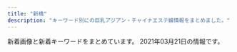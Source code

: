 ```yaml
---
title: "新橋"
description: "キーワード別にの巨乳アジアン・チャイナエステ嬢情報をまとめました。"
---
```


新着画像と新着キーワードをまとめています。
2021年03月21日の情報です。

<DmmAffiliateIns />
<KeywordTable
  shops={
    [
    {
        "station": "JR\u6d5c\u677e\u753a\u99c5\u5357\u53e3",
        "url": "https://minazuki-tokyo.com/",
        "name": "\u6c34\u7121\u6708\uff5e\u307f\u306a\u3065\u304d\uff5e",
        "keywords": {
            "86": 4,
            "83": 4,
            "87": 4,
            "85": 4,
            "90": 4
        },
        "img_links": [
            "https://minazuki-tokyo.com/wp-content/uploads/2021/02/t04.png",
            "https://minazuki-tokyo.com/wp-content/uploads/2021/02/2-09.png",
            "https://minazuki-tokyo.com/wp-content/uploads/2021/02/top2.png",
            "https://minazuki-tokyo.com/wp-content/uploads/2021/02/yumi.jpg",
            "https://minazuki-tokyo.com/wp-content/uploads/2020/11/photo02.png",
            "https://minazuki-tokyo.com/wp-content/uploads/2021/02/ayu.jpg",
            "https://minazuki-tokyo.com/wp-content/uploads/2021/02/t05.png",
            "https://minazuki-tokyo.com/wp-content/uploads/2021/02/sm04.png",
            "https://minazuki-tokyo.com/wp-content/uploads/2021/03/top10.png",
            "https://minazuki-tokyo.com/wp-content/uploads/2020/11/photo01.png",
            "https://minazuki-tokyo.com/wp-content/uploads/2021/02/sm02.png",
            "https://minazuki-tokyo.com/wp-content/uploads/2020/11/photo04.png",
            "https://minazuki-tokyo.com/wp-content/uploads/2021/02/cam.png",
            "https://minazuki-tokyo.com/wp-content/uploads/2021/02/yuyu2.jpg",
            "https://minazuki-tokyo.com/wp-content/uploads/2021/02/t06.png",
            "https://minazuki-tokyo.com/wp-content/uploads/2021/02/haru.jpg",
            "https://minazuki-tokyo.com/wp-content/uploads/2021/02/t03.png",
            "https://minazuki-tokyo.com/wp-content/uploads/2020/11/photo03.png",
            "https://minazuki-tokyo.com/wp-content/uploads/2021/02/haru.png",
            "https://minazuki-tokyo.com/wp-content/uploads/2020/11/photo05.png",
            "https://minazuki-tokyo.com/wp-content/uploads/2021/02/koyuri-1.jpg",
            "https://minazuki-tokyo.com/wp-content/uploads/2021/02/t08.png",
            "https://minazuki-tokyo.com/wp-content/uploads/2021/02/yumi.png",
            "https://minazuki-tokyo.com/wp-content/uploads/2021/02/price.png",
            "https://minazuki-tokyo.com/wp-content/uploads/2021/02/ayu.png",
            "https://minazuki-tokyo.com/wp-content/uploads/2021/02/t02.png",
            "https://minazuki-tokyo.com/wp-content/uploads/2021/02/t07.png",
            "https://minazuki-tokyo.com/wp-content/uploads/2021/02/t01.png",
            "https://minazuki-tokyo.com/wp-content/uploads/2021/02/koyuri.png",
            "https://minazuki-tokyo.com/wp-content/uploads/2021/02/yuyu.png",
            "https://minazuki-tokyo.com/wp-content/uploads/2021/02/top1.png",
            "https://minazuki-tokyo.com/wp-content/uploads/2021/02/sm03.png",
            "https://minazuki-tokyo.com/wp-content/uploads/2021/02/sm01.png"
        ]
    },
    {
        "name": "Pandora*\u30d1\u30f3\u30c9\u30e9",
        "img_links": [
            "http://www.es-tokyo.link/images/staff_t.jpg",
            "http://www.es-tokyo.link/img/emili1.jpg",
            "http://www.es-tokyo.link/images/24.jpg",
            "http://www.es-tokyo.link/img/miwa1.jpg",
            "http://www.es-tokyo.link/images/int1.jpg",
            "http://www.es-tokyo.link/images/mobile.jpg",
            "http://www.es-tokyo.link/images/32.jpg",
            "http://www.es-tokyo.link/img/suzu1.jpg",
            "http://www.es-tokyo.link/img/minami2.jpg",
            "http://www.es-tokyo.link/img/minami1.jpg",
            "http://www.es-tokyo.link/images/news.jpg",
            "http://www.es-tokyo.link/img/erin2.jpg",
            "http://www.es-tokyo.link/images/19.jpg",
            "http://www.es-tokyo.link/img/ami1.jpg",
            "http://www.es-tokyo.link/images/22.jpg",
            "http://www.es-tokyo.link/img/yui1.jpg",
            "http://www.es-tokyo.link/images/b3.jpg",
            "http://www.es-tokyo.link/images/b2.jpg",
            "http://www.es-tokyo.link/img/momoko1.jpg",
            "http://www.es-tokyo.link/images/interior_t.jpg",
            "http://www.es-tokyo.link/images/23.jpg",
            "http://www.es-tokyo.link/images/27.jpg",
            "http://www.es-tokyo.link/images/int2.jpg",
            "http://www.es-tokyo.link/images/b1.jpg",
            "http://www.es-tokyo.link/images/25.jpg",
            "http://www.es-tokyo.link/images/head.jpg",
            "http://www.es-tokyo.link/images/20.jpg",
            "http://www.es-tokyo.link/images/31.jpg",
            "http://www.es-tokyo.link/images/28.jpg",
            "http://www.es-tokyo.link/images/5.jpg",
            "http://www.es-tokyo.link/img/rin1.jpg",
            "http://www.es-tokyo.link/img/izumi2.jpg",
            "http://www.es-tokyo.link/img/kaori1.jpg",
            "http://www.es-tokyo.link/img/mayu1.jpg",
            "http://www.es-tokyo.link/img/erin1.jpg",
            "http://www.es-tokyo.link/images/tel.jpg",
            "http://www.es-tokyo.link/img/naomi1.jpg",
            "http://www.es-tokyo.link/images/30.jpg",
            "http://www.es-tokyo.link/images/s1.png",
            "http://www.es-tokyo.link/images/newface.jpg",
            "http://www.es-tokyo.link/img/izumi1.jpg",
            "http://www.es-tokyo.link/img/hikari1.jpg",
            "http://www.es-tokyo.link/images/3.jpg",
            "http://www.es-tokyo.link/images/sys1.jpg",
            "http://www.es-tokyo.link/images/sys2.jpg",
            "http://www.es-tokyo.link/images/9.jpg"
        ],
        "keywords": {},
        "station": "JR\u6d5c\u677e\u753a\u99c5\u5357\u53e3",
        "url": "http://www.es-tokyo.link"
    },
    {
        "img_links": [
            "http://shiawase.mssg.jp/images/top/top_01.jpg",
            "http://shiawase.mssg.jp/images/staff_one/staff_one_08.png",
            "http://shiawase.mssg.jp/images/home/top_qp.jpg",
            "http://shiawase.mssg.jp/images/home/QR.png",
            "http://shiawase.mssg.jp/images/staff/sta_08.jpg",
            "http://shiawase.mssg.jp/images/gallery/gallery_01.jpg",
            "http://shiawase.mssg.jp/images/gallery/gallery_102.jpg",
            "http://shiawase.mssg.jp/images/staff_one/staff_one_05.jpg",
            "http://shiawase.mssg.jp/images/staff_image/staff_d01b.jpg",
            "http://shiawase.mssg.jp/images/system/syatem_302.jpg",
            "http://shiawase.mssg.jp/images/staff_image/staff_d08b.jpg",
            "http://shiawase.mssg.jp/images/home/index_04.jpg",
            "http://shiawase.mssg.jp/images/gallery/gallery_401.jpg",
            "http://shiawase.mssg.jp/images/system/syatem_301.jpg",
            "http://shiawase.mssg.jp/images/staff/sta_0z12.jpg",
            "http://shiawase.mssg.jp/images/staff_one/staff_one_02.jpg",
            "http://shiawase.mssg.jp/images/system/syatem_303.jpg",
            "http://shiawase.mssg.jp/images/staff_image/staff_d06.jpg",
            "http://shiawase.mssg.jp/images/staff_one/staff_one_03.jpg",
            "http://shiawase.mssg.jp/images/staff_one/staff_one_07.png",
            "http://shiawase.mssg.jp/images/staff_image/staff_d08a.jpg",
            "http://shiawase.mssg.jp/images/staff_image/staff_d04.jpg",
            "http://shiawase.mssg.jp/images/staff/staff_top.jpg",
            "http://shiawase.mssg.jp/images/staff_image/staff_d05a.jpg",
            "http://shiawase.mssg.jp/images/home/index_03.jpg",
            "http://shiawase.mssg.jp/images/staff_image/staff_d05b.jpg",
            "http://shiawase.mssg.jp/images/staff_image/staff_d02b.jpg",
            "http://shiawase.mssg.jp/images/top/top_03.jpg",
            "http://shiawase.mssg.jp/images/staff/sta_023.jpg",
            "http://shiawase.mssg.jp/images/staff_one/staff_one_top.jpg",
            "http://shiawase.mssg.jp/images/gallery/gallery_104.jpg",
            "http://shiawase.mssg.jp/images/staff/sta_01.jpg",
            "http://shiawase.mssg.jp/images/staff/sta_010.jpg",
            "http://shiawase.mssg.jp/images/staff/sta_0z9.jpg",
            "http://shiawase.mssg.jp/images/staff/sta_04.jpg",
            "http://shiawase.mssg.jp/images/top/top_06.jpg",
            "http://shiawase.mssg.jp/images/home/index_qup.jpg",
            "http://shiawase.mssg.jp/images/gallery/gallery_404.jpg",
            "http://shiawase.mssg.jp/images/staff_image/staff_d01a.jpg",
            "http://shiawase.mssg.jp/images/gallery/gallery_top.jpg",
            "http://shiawase.mssg.jp/images/staff_image/staff_d04b.jpg",
            "http://shiawase.mssg.jp/images/staff/sta_03.jpg",
            "http://shiawase.mssg.jp/images/staff/sta_0z8.jpg",
            "http://shiawase.mssg.jp/images/gallery/gallery_403.jpg",
            "http://shiawase.mssg.jp/images/home/index_page_top.jpg",
            "http://shiawase.mssg.jp/images/staff_one/staff_one_01.jpg",
            "http://shiawase.mssg.jp/images/staff/sta_0z2.jpg",
            "http://shiawase.mssg.jp/images/home/index_tel.jpg",
            "http://shiawase.mssg.jp/images/staff/sta_021.jpg",
            "http://shiawase.mssg.jp/images/top/top_02.jpg",
            "http://shiawase.mssg.jp/images/staff/sta_06.jpg",
            "http://shiawase.mssg.jp/images/gallery/gallery_101.jpg",
            "http://shiawase.mssg.jp/images/top/top_04.jpg",
            "http://shiawase.mssg.jp/images/top/top_08.png",
            "http://shiawase.mssg.jp/images/staff_one/staff_one_04.jpg",
            "http://shiawase.mssg.jp/images/gallery/gallery_103.jpg",
            "http://shiawase.mssg.jp/images/top/top_05.jpg",
            "http://shiawase.mssg.jp/images/staff_image/staff_d02.jpg",
            "http://shiawase.mssg.jp/images/gallery/gallery_402.jpg",
            "http://shiawase.mssg.jp/images/staff_image/staff_d04c.jpg"
        ],
        "name": "\u3057\u3042\u308f\u305b\uff5eSHIAWASE\uff5e",
        "url": "http://shiawase.mssg.jp/",
        "keywords": {},
        "station": "JR\u7530\u753a\u99c5\u897f\u53e3"
    },
    {
        "url": "https://egao.tyo.cm/",
        "img_links": [
            "https://egao.tyo.cm/images/top_slider01.jpg",
            "https://egao.tyo.cm/images/link_nav04.jpg",
            "https://egao.tyo.cm/images/link_nav03.jpg",
            "https://egao.tyo.cm/images/link_nav06.jpg",
            "https://egao.tyo.cm/images/link_nav07.jpg",
            "https://egao.tyo.cm/images/info3.jpg",
            "https://egao.tyo.cm/images/link_nav02.jpg",
            "https://egao.tyo.cm/images/link_nav05.jpg",
            "https://egao.tyo.cm/images/info1.jpg",
            "https://egao.tyo.cm/images/top_slider02.jpg",
            "https://egao.tyo.cm/images/link_nav01.jpg",
            "https://egao.tyo.cm/images/side_link.jpg",
            "https://egao.tyo.cm/images/info2.jpg",
            "https://egao.tyo.cm/images/side_mobile.jpg",
            "https://egao.tyo.cm/images/top.png",
            "https://egao.tyo.cm/images/ico01.png",
            "https://egao.tyo.cm/images/side_tel.jpg",
            "https://egao.tyo.cm/images/sp_top.jpg"
        ],
        "keywords": {},
        "station": "JR\u65b0\u6a4b\u99c5\u70cf\u68ee\u53e3",
        "name": "\u7b11\u9854"
    },
    {
        "keywords": {
            "F": 14,
            "C": 14,
            "E": 7
        },
        "station": "JR\u6d5c\u677e\u753a\u99c5\u5317\u53e3",
        "img_links": [
            "https://hamamatsucho-esthe.work/staff/yuki-s1.jpg",
            "https://hamamatsucho-esthe.work/2020/11/06/momo-s1.jpg",
            "https://hamamatsucho-esthe.work/2018/11/09/kana-s1.jpg",
            "https://hamamatsucho-esthe.work/images/qrcode.png",
            "https://hamamatsucho-esthe.work/images/main-sp.jpg",
            "https://hamamatsucho-esthe.work/menu/gallery.png",
            "https://hamamatsucho-esthe.work/2018/12/26/sayaka-s1.jpg",
            "https://hamamatsucho-esthe.work/room/esthe3.jpg",
            "https://hamamatsucho-esthe.work/2019/06/14/riri-s1.jpg",
            "https://hamamatsucho-esthe.work/2019/05/25/koko-s1.jpg",
            "https://hamamatsucho-esthe.work/menu/home.png",
            "https://hamamatsucho-esthe.work/button/blog.png",
            "https://hamamatsucho-esthe.work/staff/nanami-l1.jpg",
            "https://hamamatsucho-esthe.work/menu/friend.png",
            "https://hamamatsucho-esthe.work/staff/yuki-l1.jpg",
            "https://hamamatsucho-esthe.work/staff/maki-l1.jpg",
            "https://hamamatsucho-esthe.work/2020/07/30/maki-s1.jpg",
            "https://hamamatsucho-esthe.work/images/clear.png",
            "https://hamamatsucho-esthe.work/icon/twitter.png",
            "https://hamamatsucho-esthe.work/menu/blog.png",
            "https://hamamatsucho-esthe.work/staff/maki-s1.jpg",
            "https://hamamatsucho-esthe.work/2020/01/05/yuki-s1.jpg",
            "https://hamamatsucho-esthe.work/images/main1.jpg",
            "https://hamamatsucho-esthe.work/2019/11/05/nanami-s1.jpg",
            "https://hamamatsucho-esthe.work/2019/01/14/emi-s1.jpg",
            "https://hamamatsucho-esthe.work/button/staff.png",
            "https://hamamatsucho-esthe.work/staff/sora-l1.jpg",
            "https://hamamatsucho-esthe.work/menu/info.png",
            "https://hamamatsucho-esthe.work/icon/google_plus.png",
            "https://hamamatsucho-esthe.work/2019/05/25/riko-s1.jpg",
            "https://hamamatsucho-esthe.work/button/home.png",
            "https://hamamatsucho-esthe.work/staff/momo-s1.jpg",
            "https://hamamatsucho-esthe.work/images/footer-l.png",
            "https://hamamatsucho-esthe.work/staff/sora-s1.jpg",
            "https://hamamatsucho-esthe.work/images/footer-r.png",
            "https://hamamatsucho-esthe.work/room/esthe2.jpg",
            "https://hamamatsucho-esthe.work/room/esthe1.jpg",
            "https://hamamatsucho-esthe.work/icon/facebook.png",
            "https://hamamatsucho-esthe.work/2018/09/10/sora-s1.jpg",
            "https://hamamatsucho-esthe.work/staff/nanami-s1.jpg",
            "https://hamamatsucho-esthe.work/kana01.png",
            "https://hamamatsucho-esthe.work/images/flower.png",
            "https://hamamatsucho-esthe.work/staff/riko-s1.jpg",
            "https://hamamatsucho-esthe.work/icon/line.png",
            "https://hamamatsucho-esthe.work/staff/momo-l1.jpg"
        ],
        "name": "Artemis",
        "url": "https://hamamatsucho-esthe.work/"
    },
    {
        "img_links": [
            "https://hamamatsucho-mensesthe.net/staff/top/nao-s1.jpg",
            "https://hamamatsucho-mensesthe.net/staff/top/aki-s1.jpg",
            "https://hamamatsucho-mensesthe.net/room/room-l3.jpg",
            "https://hamamatsucho-mensesthe.net/wp/wp-content/uploads/2019/05/rin-150x150.jpg",
            "https://hamamatsucho-mensesthe.net/wp/images/top3.jpg",
            "https://hamamatsucho-mensesthe.net/link/mens-esthe.png",
            "https://hamamatsucho-mensesthe.net/wp/icon/facebook.png",
            "https://hamamatsucho-mensesthe.net/wp/wp-content/uploads/2019/07/587590BB-96D0-4887-BE26-3B1413FF7283-150x150.jpeg",
            "https://hamamatsucho-mensesthe.net/staff/top/rin-s1.jpg",
            "https://hamamatsucho-mensesthe.net/wp/wp-content/uploads/2019/10/eri-150x150.jpg",
            "https://hamamatsucho-mensesthe.net/wp/icon/twitter.png",
            "https://hamamatsucho-mensesthe.net/wp/wp-content/uploads/2021/01/yuna.jpg",
            "https://hamamatsucho-mensesthe.net/room/room-l5.jpg",
            "https://hamamatsucho-mensesthe.net/room/room-l6.jpg",
            "https://hamamatsucho-mensesthe.net/room/room-l2.jpg",
            "https://hamamatsucho-mensesthe.net/wp/icon/line.png",
            "https://hamamatsucho-mensesthe.net/staff/top/mitsuki-s1.jpg",
            "https://hamamatsucho-mensesthe.net/wp/wp-content/uploads/2020/01/misaki-l2.jpg",
            "https://hamamatsucho-mensesthe.net/wp/wp-content/uploads/2020/01/nao.jpg",
            "https://hamamatsucho-mensesthe.net/wp/wp-content/uploads/2020/01/emi-l1.jpg",
            "https://hamamatsucho-mensesthe.net/wp/images/top1.jpg",
            "https://hamamatsucho-mensesthe.net/icon/line.png",
            "https://hamamatsucho-mensesthe.net/wp/wp-content/uploads/2019/07/0677E994-1DBF-4E0E-AB70-7CA5C034B140-150x150.jpeg",
            "https://hamamatsucho-mensesthe.net/icon/twitter.png",
            "https://hamamatsucho-mensesthe.net/wp/images/top2.jpg",
            "https://hamamatsucho-mensesthe.net/images/footer-l.png",
            "https://hamamatsucho-mensesthe.net/room/room-l4.jpg",
            "https://hamamatsucho-mensesthe.net/wp/wp-content/uploads/2020/02/1714CAA8-3D57-4009-AB72-F5A8E6B60310.jpeg",
            "https://hamamatsucho-mensesthe.net/images/flower.png",
            "https://hamamatsucho-mensesthe.net/images/footer-r.png",
            "https://hamamatsucho-mensesthe.net/room/room-l1.jpg",
            "https://hamamatsucho-mensesthe.net/wp/wp-content/uploads/2020/10/aki-150x150.jpg",
            "https://hamamatsucho-mensesthe.net/staff/top/yuna-s1.jpg",
            "https://hamamatsucho-mensesthe.net/staff/top/emi-s1.jpg",
            "https://hamamatsucho-mensesthe.net/images/clear.png",
            "https://hamamatsucho-mensesthe.net/wp/wp-content/uploads/2020/11/urara.jpg",
            "https://hamamatsucho-mensesthe.net/wp/wp-content/uploads/2020/02/stand-by.jpg",
            "https://hamamatsucho-mensesthe.net/staff/top/ayaka-s1.jpg",
            "https://hamamatsucho-mensesthe.net/icon/facebook.png",
            "https://hamamatsucho-mensesthe.net/wp/images/mensesthe.jpg",
            "https://hamamatsucho-mensesthe.net/staff/top/miyu-s1.jpg",
            "https://hamamatsucho-mensesthe.net/wp/wp-content/uploads/2020/08/ayaka.jpg",
            "https://hamamatsucho-mensesthe.net/wp/wp-content/uploads/2020/09/rin.jpg",
            "https://hamamatsucho-mensesthe.net/wp/icon/google_plus.png",
            "https://hamamatsucho-mensesthe.net/wp/images/clear.png",
            "https://hamamatsucho-mensesthe.net/wp/wp-content/uploads/2020/01/mitsuki.jpg",
            "https://hamamatsucho-mensesthe.net/icon/google_plus.png"
        ],
        "station": "JR\u6d5c\u677e\u753a\u99c5\u5317\u53e3",
        "url": "https://hamamatsucho-mensesthe.net/",
        "name": "SERA",
        "keywords": {
            "E": 6,
            "C": 4,
            "D": 22
        }
    },
    {
        "img_links": [
            "http://kokoro-spa.info/img/slider/2.jpg",
            "http://kokoro-spa.info/img/ttl_info.png",
            "http://kokoro-spa.info/img/qrcode.png",
            "http://kokoro-spa.info/img/pickup.jpg",
            "http://kokoro-spa.info/img/shop/kanban.jpg",
            "http://kokoro-spa.info/img/ttl_news.png",
            "http://kokoro-spa.info/img/shop/no-pic.jpg"
        ],
        "keywords": {},
        "station": "JR\u65b0\u6a4b\u99c5\u70cf\u68ee\u53e3",
        "url": "http://kokoro-spa.info/",
        "name": "\u672a\u6765"
    },
    {
        "img_links": [
            "http://www.k-harunoie.info/imge/p-4.jpg",
            "http://www.k-harunoie.info/imge/s0.png",
            "http://www.k-harunoie.info/imge/sys.png",
            "http://www.k-harunoie.info/imge/service3.jpg",
            "http://www.k-harunoie.info/imge/s1.png",
            "http://www.k-harunoie.info/imge/botton.jpg",
            "http://www.k-harunoie.info/imge/interior_t.jpg",
            "http://www.k-harunoie.info/imge/p-2.jpg",
            "http://www.k-harunoie.info/imge/service2.jpg",
            "http://www.k-harunoie.info/imge/int2.png",
            "http://www.k-harunoie.info/imge/p-5.jpg",
            "http://www.k-harunoie.info/imge/ta.png",
            "http://www.k-harunoie.info/imge/tel.png",
            "http://www.k-harunoie.info/imge/p-1.jpg",
            "http://www.k-harunoie.info/imge/staff_t.jpg",
            "http://www.k-harunoie.info/imge/service1.jpg"
        ],
        "name": "\u6625\u306e\u5bb6",
        "url": "http://www.k-harunoie.info/",
        "station": "JR\u7530\u753a\u99c5\u6771\u53e3",
        "keywords": {}
    },
    {
        "name": "\u30a2\u30ea\u30b9 Aroma \u65b0\u6a4b\u5e97",
        "url": "http://romantic-est.com/",
        "station": "JR\u65b0\u6a4b\u99c5\u70cf\u68ee\u53e3",
        "img_links": [
            "http://romantic-est.com/images/con01.jpg",
            "http://romantic-est.com/images/cg041.jpg",
            "http://romantic-est.com/images/sys02.jpg",
            "http://romantic-est.com/images/cg06.jpg",
            "http://romantic-est.com/images/cg02.jpg",
            "http://romantic-est.com/images/head_therapist.jpg",
            "http://romantic-est.com/images/trigger.jpg",
            "http://romantic-est.com/images/cg032.jpg",
            "http://romantic-est.com/images/icon_new.png",
            "http://romantic-est.com/images/cg03.jpg",
            "http://romantic-est.com/images/cg04.jpg",
            "http://romantic-est.com/images/mainvisual_01.jpg",
            "http://romantic-est.com/images/sys03.jpg",
            "http://romantic-est.com/images/cg011.jpg",
            "http://romantic-est.com/images/cg01.jpg",
            "http://romantic-est.com/images/sw_home.png",
            "http://romantic-est.com/images/sys01.jpg",
            "http://romantic-est.com/images/con02.jpg",
            "http://romantic-est.com/images/con03.jpg",
            "http://romantic-est.com/images/cg05.jpg",
            "http://romantic-est.com/images/head_interior.jpg",
            "http://romantic-est.com/images/cg031.jpg",
            "http://romantic-est.com/images/mainvisual_01_s.jpg",
            "http://romantic-est.com/images/req_03.jpg",
            "http://romantic-est.com/images/mainvisual_02.jpg",
            "http://romantic-est.com/images/sw_tel.png",
            "http://romantic-est.com/images/cg021.jpg",
            "http://romantic-est.com/images/mainvisual_02_s.jpg"
        ],
        "keywords": {}
    },
    {
        "img_links": [
            "http://tamachi-en.link/images/g5.jpg",
            "http://tamachi-en.link/images/mobile.png",
            "http://tamachi-en.link/images/zi_staff.png",
            "http://tamachi-en.link/images/g6.jpg",
            "http://tamachi-en.link/images/zi_link.png",
            "http://tamachi-en.link/images/g0.jpg",
            "http://tamachi-en.link/images/top.jpg",
            "http://tamachi-en.link/images/g8.jpg",
            "http://tamachi-en.link/images/g1.jpg",
            "http://tamachi-en.link/images/g4.jpg",
            "http://tamachi-en.link/images/g2.jpg",
            "http://tamachi-en.link/images/g3.jpg",
            "http://tamachi-en.link/images/new1.jpg"
        ],
        "url": "http://tamachi-en.link/",
        "station": "JR\u7530\u753a\u99c5\u6771\u53e3",
        "keywords": {
            "C": 15
        },
        "name": "\u7e01"
    },
    {
        "img_links": [
            "http://heal-arm.com/media/sites/6/2020/05/3.jpg",
            "http://heal-arm.com/media/sites/6/elementor/thumbs/favicon-p04pr4k6jngsiakzwccm2bkknysbm22i953lrof2dk.png",
            "http://heal-arm.com/media/sites/6/2020/12/1.jpg",
            "http://heal-arm.com/media/sites/6/2021/02/700E82ED-4821-42CB-A408-B73E511D2D15-225x300.jpeg",
            "http://heal-arm.com/media/sites/6/2020/05/3-1.jpg",
            "http://heal-arm.com/media/sites/6/2020/05/favicon.png",
            "http://heal-arm.com/media/sites/6/2020/05/1.jpg",
            "http://heal-arm.com/media/sites/6/2020/05/2.jpg",
            "http://heal-arm.com/media/sites/6/2021/02/3.jpg",
            "http://heal-arm.com/media/sites/6/2021/02/2.jpg",
            "http://heal-arm.com/media/sites/6/2020/05/4.jpg",
            "http://heal-arm.com/media/sites/6/2021/02/1.jpg"
        ],
        "url": "http://heal-arm.com/",
        "name": "\u862d \u990a\u8eab\u9928",
        "station": "JR\u65b0\u6a4b\u99c5\u70cf\u68ee\u53e3",
        "keywords": {}
    },
    {
        "url": "https://www.meedeemassage.com/",
        "img_links": [
            "https://static.wixstatic.com/media/ff29a7_996c77cb89cc4012a35bb0813c645fdf~mv2.jpg",
            "https://static.wixstatic.com/media/096f64_9dd53b8d3bbc46b7a5d8f8f9f83f67c0~mv2.jpg",
            "https://static.wixstatic.com/media/ff29a7_d6b424065e3946fc8a31bd093d286366~mv2.jpg",
            "https://static.wixstatic.com/media/096f64_10d0713f8b274a5b8f6b2944f7fee791~mv2.jpg",
            "https://static.wixstatic.com/media/096f64_86555ca80ef14b6ebdbbf7aa72a380fc~mv2.jpg",
            "https://static.wixstatic.com/media/ff29a7_d9f852b350a141b1ae8d7d80ce91ecfa~mv2.jpg",
            "https://static.wixstatic.com/media/096f64_74d971185d704fdc84b70e0c1b3fad87~mv2.png",
            "https://static.wixstatic.com/media/096f64_8257be981a5140629dd93b0518612408~mv2.png",
            "https://static.wixstatic.com/media/ff29a7_47d81575374144dda595a587847070b9~mv2.jpg",
            "https://static.wixstatic.com/media/ff29a7_5a71cab9e560455a86a69dee65e387e6~mv2.jpg",
            "https://static.wixstatic.com/media/096f64_f44509cd762744dc939f70f318a6882b~mv2.jpg",
            "https://static.wixstatic.com/media/096f64_52d4813cc07e460bb6afbcc198483fb5~mv2.jpg"
        ],
        "name": "\u30df\u30fc\u30c7\u30a3\u30fc",
        "keywords": {},
        "station": "JR\u65b0\u6a4b\u99c5\u65e5\u6bd4\u8c37\u53e3"
    },
    {
        "keywords": {},
        "station": "JR\u6d5c\u677e\u753a\u99c5\u5357\u53e3",
        "img_links": [
            "http://yukizhouse00.web.fc2.com/images/portfolio/work-2.jpg",
            "http://yukizhouse00.web.fc2.com/images/slider/slid1.jpg",
            "http://yukizhouse00.web.fc2.com/images/portfolio/work-4.jpg",
            "http://yukizhouse00.web.fc2.com/images/portfolio/work-1.jpg",
            "http://yukizhouse00.web.fc2.com/images/portfolio/work-3.jpg",
            "http://yukizhouse00.web.fc2.com/images/portfolio/work-6.jpg",
            "http://yukizhouse00.web.fc2.com/images/slider/slid2.jpg",
            "http://yukizhouse00.web.fc2.com/images/portfolio/work-5.jpg"
        ],
        "url": "http://yukizhouse00.web.fc2.com/",
        "name": "Yuki\u2019s House"
    },
    {
        "url": "https://www.morinokaori-massage.com/",
        "name": "\u68ee\u306e\u9999",
        "img_links": [
            "https://static.wixstatic.com/media/c0eb72_026f8703429f4d1a93067d6664ba9e24~mv2.png",
            "https://static.wixstatic.com/media/c0eb72_9f57c6ba804e4a55805040f7832a3bb9~mv2.png",
            "https://static.wixstatic.com/media/c0eb72_349ce6f6faed4c09b9ec1e412ba7a370~mv2.jpg",
            "https://static.wixstatic.com/media/c0eb72_068fd8e3a6034963bb1dcf1002759294~mv2.png",
            "https://static.wixstatic.com/media/c0eb72_43f5a28bd3004602b64ed4bc3095af0e~mv2.png"
        ],
        "keywords": {},
        "station": "JR\u7530\u753a\u99c5\u897f\u53e3"
    },
    {
        "name": "\u30d9\u30b9\u30c8",
        "keywords": {
            "C": 4,
            "86": 6,
            "D": 4,
            "85": 4
        },
        "station": "JR\u6d5c\u677e\u753a\u99c5\u5317\u53e3",
        "img_links": [
            "http://es-best.info/staffPhoto/b20191003002337.jpg",
            "http://es-best.info/staffPhoto/b20190304234324.jpg",
            "http://es-best.info/staffPhoto/b20190220185555.jpg",
            "http://es-best.info/staffPhoto/s20190413161507.jpg",
            "http://es-best.info/staffPhoto/s20190304234059.jpg",
            "http://es-best.info/images/slider1/02.jpg",
            "http://es-best.info/images/access/02.jpg",
            "http://es-best.info/images/access/04.jpg",
            "http://es-best.info/images/store/052.jpg",
            "http://es-best.info/js/sliderLine/slide_next.png",
            "http://es-best.info/images/slider1/01.jpg",
            "http://es-best.info/images/access/01.jpg",
            "http://es-best.info/images/access/06.jpg",
            "http://es-best.info/uploadfiles/images/campaignEsBestInfo.jpg",
            "http://es-best.info/images/returnBtn.png",
            "http://es-best.info/staffPhoto/b20190304234059.jpg",
            "http://es-best.info/staffPhoto/s20191003002337.jpg",
            "http://es-best.info/staffPhoto/b20190413161507.jpg",
            "http://es-best.info/js/sliderLine/slide_prev.png",
            "http://es-best.info/staffPhoto/s20190304234324.jpg",
            "http://es-best.info/images/slider1/04.jpg",
            "http://es-best.info/staffPhoto/s20190304234528.jpg",
            "http://es-best.info/images/access/05.jpg",
            "http://es-best.info/staffPhoto/s20190220185555.jpg",
            "http://es-best.info/images/access/03.jpg",
            "http://es-best.info/staffPhoto/b20190304234528.jpg"
        ],
        "url": "http://es-best.info/"
    },
    {
        "keywords": {
            "90": 4,
            "85": 4,
            "86": 5,
            "84": 4
        },
        "url": "http://es-leon.link/",
        "img_links": [
            "http://es-leon.link/photos/sites/45/2020/10/2020102507495672.jpg",
            "http://es-leon.link/photos/sites/45/2020/11/2020110919573849.jpg",
            "http://es-leon.link/photos/sites/45/2021/02/2021022702210178.jpg",
            "http://es-leon.link/images/guide5.jpg",
            "http://es-leon.link/images/card.png",
            "http://es-leon.link/photos/sites/45/2021/03/2021030218011053.jpg",
            "http://es-leon.link/images/nav_link04_no.png",
            "http://es-leon.link/photos/sites/45/2020/10/2020100103034891.jpg",
            "http://es-leon.link/photos/sites/45/2020/10/2020100103205130.jpg",
            "http://es-leon.link/photos/sites/45/2020/10/2020100103240526.jpg",
            "http://es-leon.link/photos/sites/45/2021/02/2021022503591368.jpg",
            "http://es-leon.link/images/pagetop.jpg",
            "http://es-leon.link/photos/sites/45/2020/10/2020101205420372.jpg",
            "http://es-leon.link/images/guide6.jpg",
            "http://es-leon.link/images/img_info.jpg",
            "http://es-leon.link/photos/sites/45/2020/10/2020100103205050.jpg",
            "http://es-leon.link/photos/sites/45/2021/03/2021030720294881.jpg",
            "http://es-leon.link/images/guide4.jpg",
            "http://es-leon.link/photos/sites/45/2021/02/2021022813153641.jpg",
            "http://es-leon.link/images/guide8.jpg",
            "http://es-leon.link/images/header.png",
            "http://es-leon.link/photos/sites/45/2021/02/2021021420094924.jpg",
            "http://es-leon.link/photos/sites/45/2020/10/2020100103284496.jpg",
            "http://es-leon.link/images/nav_link02_no.png",
            "http://es-leon.link/photos/sites/45/2021/02/2021022813144840.jpg",
            "http://es-leon.link/photos/sites/45/2020/10/2020101205422328.jpg",
            "http://es-leon.link/images/guide2.png",
            "http://es-leon.link/photos/sites/45/2021/02/2021022503593169.jpg",
            "http://es-leon.link/images/slider02.jpg",
            "http://es-leon.link/images/nav_link06_no.png",
            "http://es-leon.link/photos/sites/45/2020/10/2020100103205186.jpg",
            "http://es-leon.link/images/guide7.jpg",
            "http://es-leon.link/photos/sites/45/2021/02/202102281317503.jpg",
            "http://es-leon.link/images/nav_link05_no.png",
            "http://es-leon.link/photos/sites/45/2020/10/2020101404192576.jpg",
            "http://es-leon.link/photos/sites/45/2021/03/2021030217055949.jpg",
            "http://es-leon.link/images/nav_link01_no.png",
            "http://es-leon.link/images/qr.png",
            "http://es-leon.link/images/slider03.jpg",
            "http://es-leon.link/photos/sites/45/2021/03/202103021706276.jpg",
            "http://es-leon.link/photos/sites/45/2020/10/2020101318404076.jpg",
            "http://es-leon.link/photos/sites/45/2021/02/2021021014235421.jpg",
            "http://es-leon.link/images/guide2.jpg",
            "http://es-leon.link/photos/sites/45/2020/10/2020101205424345.jpg",
            "http://es-leon.link/images/slider00.jpg",
            "http://es-leon.link/photos/sites/45/2021/02/2021022503564613.jpg",
            "http://es-leon.link/photos/sites/45/2021/02/2021022815420713.jpg",
            "http://es-leon.link/images/slider04.jpg",
            "http://es-leon.link/images/lineline.png",
            "http://es-leon.link/images/slider01.jpg",
            "http://es-leon.link/photos/sites/45/2021/02/2021022813195234.jpg",
            "http://es-leon.link/images/profile.png",
            "http://es-leon.link/photos/sites/45/2020/10/2020101318300043.jpg",
            "http://es-leon.link/images/guide1.png",
            "http://es-leon.link/photos/sites/45/2020/10/2020100103240520.jpg",
            "http://es-leon.link/photos/sites/45/2021/02/2021020501094315.jpg",
            "http://es-leon.link/photos/sites/45/2020/10/2020101318402898.jpg",
            "http://es-leon.link/photos/sites/45/2021/03/2021031222423325.jpg",
            "http://es-leon.link/photos/sites/45/2021/03/2021032103123531.jpg",
            "http://es-leon.link/photos/sites/45/2020/10/2020101318405051.jpg",
            "http://es-leon.link/photos/sites/45/2021/02/202102281658118.jpg",
            "http://es-leon.link/photos/sites/45/2020/10/202010010328436.jpg",
            "http://es-leon.link/images/guide3.jpg",
            "http://es-leon.link/photos/sites/45/2021/02/2021022815431041.jpg",
            "http://es-leon.link/photos/sites/45/2021/02/2021022813203297.jpg",
            "http://es-leon.link/photos/sites/45/2020/10/2020101318294854.jpg",
            "http://es-leon.link/images/nav_link03_no.png",
            "http://es-leon.link/images/nav_link07_no.png",
            "http://es-leon.link/images/guide1.jpg",
            "http://es-leon.link/photos/sites/45/2021/03/2021031222420647.jpg"
        ],
        "name": "LEON",
        "station": "JR\u65b0\u6a4b\u99c5\u70cf\u68ee\u53e3"
    },
    {
        "name": "Oriental Spa",
        "keywords": {
            "D": 3,
            "E": 1,
            "F": 3,
            "C": 3
        },
        "url": "https://hamamatsucho-mensesthe.com/",
        "img_links": [
            "https://hamamatsucho-mensesthe.com/staff/yoko-l1.jpg",
            "https://hamamatsucho-mensesthe.com/staff/koko-s1.jpg",
            "https://hamamatsucho-mensesthe.com/2018/03/02/anna-s1.jpg",
            "https://hamamatsucho-mensesthe.com/menu/gallery.png",
            "https://hamamatsucho-mensesthe.com/icon/facebook.png",
            "https://hamamatsucho-mensesthe.com/2018/12/21/yuyu-s1.jpg",
            "https://hamamatsucho-mensesthe.com/staff/koko-l1.jpg",
            "https://hamamatsucho-mensesthe.com/menu/friend.png",
            "https://hamamatsucho-mensesthe.com/staff/yuyu-l1.jpg",
            "https://hamamatsucho-mensesthe.com/icon/twitter.png",
            "https://hamamatsucho-mensesthe.com/staff2/wp-content/uploads/2020/01/ai01.png",
            "https://hamamatsucho-mensesthe.com/staff2/wp-content/uploads/2019/12/nanami02-2.png",
            "https://hamamatsucho-mensesthe.com/staff/yuyu-s1.jpg",
            "https://hamamatsucho-mensesthe.com/icon/google_plus.png",
            "https://hamamatsucho-mensesthe.com/staff2/wp-content/uploads/2019/12/haru-1.png",
            "https://hamamatsucho-mensesthe.com/icon/line.png",
            "https://hamamatsucho-mensesthe.com/staff/nana-l1.jpg",
            "https://hamamatsucho-mensesthe.com/staff/nana-s1.jpg",
            "https://hamamatsucho-mensesthe.com/staff2/wp-content/uploads/2019/12/yuki22-1.png",
            "https://hamamatsucho-mensesthe.com/button/home.png",
            "https://hamamatsucho-mensesthe.com/2018/11/23/arisa-s1.jpg",
            "https://hamamatsucho-mensesthe.com/staff/arisa-s1.jpg",
            "https://hamamatsucho-mensesthe.com/kumi1.jpg",
            "https://hamamatsucho-mensesthe.com/room/esthe2.jpg",
            "https://hamamatsucho-mensesthe.com/room/4.jpg",
            "https://hamamatsucho-mensesthe.com/staff2/wp-content/uploads/2020/11/momo02.png",
            "https://hamamatsucho-mensesthe.com/room/3.jpg",
            "https://hamamatsucho-mensesthe.com/button/sche.png",
            "https://hamamatsucho-mensesthe.com/room/1.jpg",
            "https://hamamatsucho-mensesthe.com/staff2/wp-content/uploads/2019/12/nana2-1.png",
            "https://hamamatsucho-mensesthe.com/room/esthe3.jpg",
            "https://hamamatsucho-mensesthe.com/staff2/wp-content/uploads/2021/03/rina03.png",
            "https://hamamatsucho-mensesthe.com/images/header3.png",
            "https://hamamatsucho-mensesthe.com/images/footer-l.png",
            "https://hamamatsucho-mensesthe.com/images/footer-r.png",
            "https://hamamatsucho-mensesthe.com/staff/arisa-l1.jpg",
            "https://hamamatsucho-mensesthe.com/kumi2.jpg",
            "https://hamamatsucho-mensesthe.com/staff2/wp-content/uploads/2021/01/maki05.png",
            "https://hamamatsucho-mensesthe.com/menu/info.png",
            "https://hamamatsucho-mensesthe.com/room/2.jpg",
            "https://hamamatsucho-mensesthe.com/images/clear.png",
            "https://hamamatsucho-mensesthe.com/button/staff.png",
            "https://hamamatsucho-mensesthe.com/menu/home.png",
            "https://hamamatsucho-mensesthe.com/nana03.png",
            "https://hamamatsucho-mensesthe.com/staff2/wp-content/uploads/2020/11/siruet.png",
            "https://hamamatsucho-mensesthe.com/menu/sche.png",
            "https://hamamatsucho-mensesthe.com/2018/12/21/koko-s1.jpg",
            "https://hamamatsucho-mensesthe.com/2018/06/08/hana-s2.jpg",
            "https://hamamatsucho-mensesthe.com/2017/10/08/ruru-s1.jpg",
            "https://hamamatsucho-mensesthe.com/images/main1.jpg",
            "https://hamamatsucho-mensesthe.com/images/main-sp.jpg",
            "https://hamamatsucho-mensesthe.com/miyuki01.png",
            "https://hamamatsucho-mensesthe.com/staff/yoko-s1.jpg",
            "https://hamamatsucho-mensesthe.com/2018/06/12/yoko-s1.jpg",
            "https://hamamatsucho-mensesthe.com/room/esthe1.jpg",
            "https://hamamatsucho-mensesthe.com/staff2/wp-content/uploads/2021/03/miku03.png"
        ],
        "station": "JR\u6d5c\u677e\u753a\u99c5\u5317\u53e3"
    },
    {
        "img_links": [
            "http://www.shiawasenojikan.esjp.info/files/015-02.jpg",
            "http://www.shiawasenojikan.esjp.info/images/sys1.jpg",
            "http://www.shiawasenojikan.esjp.info/files/001-02.jpg",
            "http://www.shiawasenojikan.esjp.info/files/010-02.jpg",
            "http://www.shiawasenojikan.esjp.info/files/015.jpg",
            "http://www.shiawasenojikan.esjp.info/images/interior_t.jpg",
            "http://www.shiawasenojikan.esjp.info/files/001.jpg",
            "http://www.shiawasenojikan.esjp.info/files/009-02.jpg",
            "http://www.shiawasenojikan.esjp.info/images/sys2.jpg",
            "http://www.shiawasenojikan.esjp.info/files/003-02.jpg",
            "http://www.shiawasenojikan.esjp.info/files/003.jpg",
            "http://www.shiawasenojikan.esjp.info/files/009.jpg",
            "http://www.shiawasenojikan.esjp.info/files/010-03.jpg",
            "http://www.shiawasenojikan.esjp.info/images/mobile.jpg",
            "http://www.shiawasenojikan.esjp.info/files/015-03.jpg",
            "http://www.shiawasenojikan.esjp.info/files/010.jpg",
            "http://www.shiawasenojikan.esjp.info/images/tel.jpg",
            "http://www.shiawasenojikan.esjp.info/images/news.jpg",
            "http://www.shiawasenojikan.esjp.info/files/009-03.jpg",
            "http://www.shiawasenojikan.esjp.info/images/head.jpg",
            "http://www.shiawasenojikan.esjp.info/files/003-03.jpg",
            "http://www.shiawasenojikan.esjp.info/images/int2.jpg",
            "http://www.shiawasenojikan.esjp.info/files/001-03.jpg",
            "http://www.shiawasenojikan.esjp.info/images/staff_t.jpg",
            "http://www.shiawasenojikan.esjp.info/images/link_t.jpg"
        ],
        "keywords": {
            "87": 3,
            "D": 5,
            "88": 1,
            "86": 1
        },
        "url": "http://www.shiawasenojikan.esjp.info/",
        "station": "JR\u65b0\u6a4b\u99c5\u65e5\u6bd4\u8c37\u53e3",
        "name": "\u5e78\u305b\u306e\u6642\u9593"
    },
    {
        "keywords": {
            "87": 6,
            "E": 6,
            "88": 10,
            "85": 4,
            "84": 4
        },
        "url": "http://body-heal.net/",
        "name": "Tami",
        "station": "JR\u7530\u753a\u99c5\u4e09\u7530\u53e3",
        "img_links": [
            "http://body-heal.net/images/access/04.jpg",
            "http://body-heal.net/images/store/01.jpg",
            "http://body-heal.net/js/sliderLine/slide_prev.png",
            "http://body-heal.net/images/access/05.jpg",
            "http://body-heal.net/staffPhoto/b20180721035111.jpg",
            "http://body-heal.net/staffPhoto/b20190608222039.jpg",
            "http://body-heal.net/staffPhoto/b20190117105438.jpg",
            "http://body-heal.net/staffPhoto/b20190218130854.jpg",
            "http://body-heal.net/js/sliderLine/slide_next.png",
            "http://body-heal.net/images/store/05.jpg",
            "http://body-heal.net/images/store/04.jpg",
            "http://body-heal.net/images/access/03.jpg",
            "http://body-heal.net/images/show.jpg",
            "http://body-heal.net/uploadfiles/images/campaignBodyHealNet.jpg",
            "http://body-heal.net/staffPhoto/b20180926231950.jpg",
            "http://body-heal.net/staffPhoto/b20190120201033.jpg",
            "http://body-heal.net/images/store/06.jpg",
            "http://body-heal.net/images/access/02.jpg",
            "http://body-heal.net/staffPhoto/b20190608220420.jpg",
            "http://body-heal.net/images/access/01.jpg"
        ]
    }
]
}
/>
<DmmAffiliateScript />
